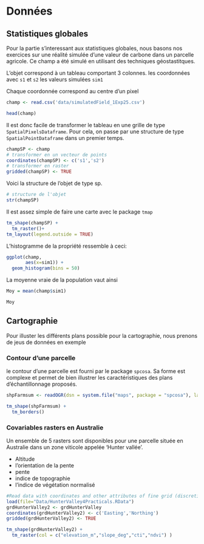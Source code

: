 Données {#data}
======================

Statistiques globales
-----------------------
Pour la partie s'interessant aux statistiques globales, nous basons nos exercices sur une réalité simulée d'une valeur de carbone dans un parcelle agricole. Ce champ a été simulé en utilisant des techniques géostastitques.

L'objet correspond à un tableau comportant 3 colonnes.
les coordonnées avec `s1` et `s2`
les valeurs simulées  `sim1`

Chaque coordonnée correspond au centre d'un pixel

```r
champ <- read.csv('data/simulatedField_1Exp25.csv')

head(champ)

```

Il est donc facile de transformer le tableau en une grille de type `SpatialPixelsDataframe`. Pour cela, on passe par une structure de type `SpatialPointDataframe` dans un premier temps.


```r
champSP <- champ
# transformer en un vecteur de points
coordinates(champSP) <- c('s1','s2') 
# transformer en raster
gridded(champSP) <- TRUE
```

Voici la structure de l'objet de type sp.


```r
# structure de l'objet
str(champSP)
```

Il est assez simple de faire une carte avec le package `tmap`


```r


tm_shape(champSP) +
  tm_raster()+
tm_layout(legend.outside = TRUE)

```


L'histogramme de la propriété ressemble à ceci:


```r

ggplot(champ, 
       aes(x=sim1)) + 
  geom_histogram(bins = 50)

```


La moyenne vraie de la population vaut ainsi


```r
Moy = mean(champ$sim1)

Moy

```


Cartographie
------------
Pour illuster les différents plans possible pour la cartographie, nous prenons de jeus de données en exemple

### Contour d'une parcelle

le contour d'une parcelle  est fourni par le package `spcosa`. Sa forme est complexe et permet de bien illustrer les caractéristiques des plans d'échantillonnage proposés.

```r
shpFarmsum <- readOGR(dsn = system.file("maps", package = "spcosa"), layer = "farmsum")

tm_shape(shpFarmsum) + 
  tm_borders()
```


### Covariables rasters en Australie

Un ensemble de 5 rasters sont disponibles pour une parcelle située en Australie dans un zone viticole appelée 'Hunter vallée'.

 - Altitude
 - l'orientation de la pente
 - pente
 - indice de topographie
 - l'indice de végétation normalisé


```r
#Read data with coordinates and other attributes of fine grid (discretization of study area)
load(file="Data/HunterValley4Practicals.RData")
grdHunterValley2 <- grdHunterValley
coordinates(grdHunterValley2) <- c('Easting','Northing')
gridded(grdHunterValley2) <- TRUE

tm_shape(grdHunterValley2) + 
  tm_raster(col = c("elevation_m","slope_deg","cti","ndvi") )

```

